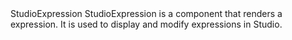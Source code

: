 
<Meta of={StudioExpressionStories} />

<Heading level={1} size='small'>
  StudioExpression
</Heading>
<Paragraph>
  StudioExpression is a component that renders a expression. It is used to display and modify
  expressions in Studio.
</Paragraph>

<Canvas of={StudioExpressionStories.Preview} />
